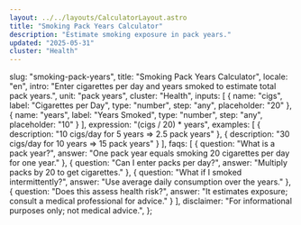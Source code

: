 ```yaml
---
layout: ../../layouts/CalculatorLayout.astro
title: "Smoking Pack Years Calculator"
description: "Estimate smoking exposure in pack years."
updated: "2025-05-31"
cluster: "Health"
---
```



  slug: "smoking-pack-years",
  title: "Smoking Pack Years Calculator",
  locale: "en",
  intro: "Enter cigarettes per day and years smoked to estimate total pack years.",
  unit: "pack years",
  cluster: "Health",
  inputs: [
    { name: "cigs", label: "Cigarettes per Day", type: "number", step: "any", placeholder: "20" },
    { name: "years", label: "Years Smoked", type: "number", step: "any", placeholder: "10" }
  ],
  expression: "(cigs / 20) * years",
  examples: [
    { description: "10 cigs/day for 5 years ⇒ 2.5 pack years" },
    { description: "30 cigs/day for 10 years ⇒ 15 pack years" }
  ],
  faqs: [
    { question: "What is a pack year?", answer: "One pack year equals smoking 20 cigarettes per day for one year." },
    { question: "Can I enter packs per day?", answer: "Multiply packs by 20 to get cigarettes." },
    { question: "What if I smoked intermittently?", answer: "Use average daily consumption over the years." },
    { question: "Does this assess health risk?", answer: "It estimates exposure; consult a medical professional for advice." }
  ],
  disclaimer: "For informational purposes only; not medical advice.",
};

<Calculator schema={schema} />

